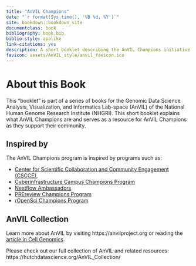 ```yaml
---
title: "AnVIL Champions"
date: "`r format(Sys.time(), '%B %d, %Y')`"
site: bookdown::bookdown_site
documentclass: book
bibliography: book.bib
biblio-style: apalike
link-citations: yes
description: A short booklet describing the AnVIL Champions initiative
favicon: assets/AnVIL_style/anvil_favicon.ico
---
```



# About this Book {-}

This "booklet" is part of a series of books for the Genomic Data Science Analysis, Visualization, and Informatics Lab-space (AnVIL) of the National Human Genome Research Institute (NHGRI). This short booklet explains what AnVIL Champions are and serves as a resource for AnVIL Champions as they support their community.

## Inspired by {-}

The AnVIL Champions program is inspired by programs such as:

- [Center for Scientific Collaboration and Community Engagement (CSCCE)](http://cscce.org/resources/community-champions-programs),
- [Cyberinfrastructure Campus Champions Program](https://campuschampions.cyberinfrastructure.org/)
- [Nextflow Ambassadors](https://www.nextflow.io/ambassadors.html)
- [PREreview Champions Program](https://content.prereview.org/announcing-the-prereview-champions-program/)
- [rOpenSci Champions Program](https://ropensci.org/champions/)


## AnVIL Collection {-}

Learn more about AnVIL by visiting https://anvilproject.org or reading the [article in Cell Genomics](https://www.sciencedirect.com/science/article/pii/S2666979X21001063).

Please check out our full collection of AnVIL and related resources: https://hutchdatascience.org/AnVIL_Collection/


